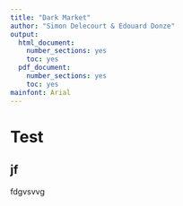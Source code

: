 ```yaml
---
title: "Dark Market"
author: "Simon Delecourt & Edouard Donze"
output:
  html_document:
    number_sections: yes
    toc: yes
  pdf_document:
    number_sections: yes
    toc: yes
mainfont: Arial
---
```


# Test 
## jf

fdgvsvvg